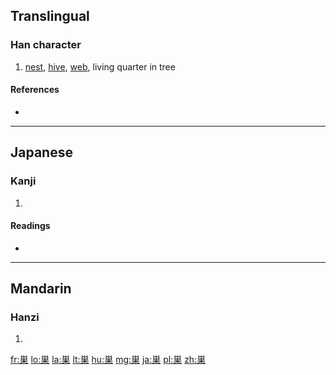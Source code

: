 {{also|巢}}
==Translingual==

===Han character===
{{Han char|rn=47|rad=巛|as=08|sn=11|four=|canj=火田木 (FWD)}}

# [[nest]], [[hive]], [[web]], living quarter in tree

====References====
* {{Han ref|kx=0531.131|dkj=08696|dj=0919.230|hdz=21221.010|uh=5DE3|ud=24035}}

----

==Japanese==

===Kanji===
{{ja-kanji|grade=4|rs=巛08}}

# {{defn|lang=ja|sort=巛08}}

====Readings====
* {{ja-readings|on=[[そう]] (sō)|kun=[[す]] (su), [[すくう]] (sukuu)}}

----

==Mandarin==

===Hanzi===
{{cmn-hanzi|pin=[[cháo]] ([[chao2]])|wg=ch'ao<sup>2</sup>}}

# {{defn|lang=cmn|sort=巛08}}

[[fr:巣]]
[[lo:巣]]
[[la:巣]]
[[lt:巣]]
[[hu:巣]]
[[mg:巣]]
[[ja:巣]]
[[pl:巣]]
[[zh:巣]]